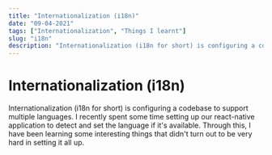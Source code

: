 ```yaml
---
title: "Internationalization (i18n)"
date: "09-04-2021"
tags: ["Internationalization", "Things I learnt"]
slug: "i18n"
description: "Internationalization (i18n for short) is configuring a codebase to support multiple languages. I setup our react-native app for work with this and learnt a heap."
---
```


# Internationalization (i18n)

Internationalization (i18n for short) is configuring a codebase to support multiple languages. I recently spent some time setting up our react-native application to detect and set the language if it's available. Through this, I have been learning some interesting things that didn't turn out to be very hard in setting it all up.
